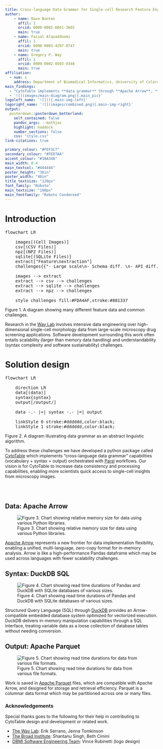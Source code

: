 ```yaml
---
title: Cross-language Data Grammar for Single-cell Research Feature Engineering
author:
    - name: Dave Bunten
      affil: 1
      orcid: 0000-0001-6041-3665
      main: true
    - name: Faisal Alquaddoomi
      affil: 1
      orcid: 0000-0003-4297-8747
      main: true
    - name: Gregory P. Way
      affil: 1
      orcid: 0000-0002-0503-9348
      main: true
affiliation:
  - num: 1
    address: Department of Biomedical Informatics, University of Colorado Anschutz
main_findings:
  - "CytoTable implements **data grammar** through **Apache Arrow**, **DuckDB SQL**, **Apache Parquet** via **Parsl** workflows for increased research velocity, cross-language integration, and understandability."
  - '![](images/main-diagram.png){.main_pic}'
logoleft_name: '![](){.main-img-left}'
logoright_name: '![](images/combined.png){.main-img-right}'
output: 
  posterdown::posterdown_betterland:
    self_contained: false
    pandoc_args: --mathjax
    highlight: haddock
    number_sections: false
    css: "style.css"
link-citations: true

primary_colour: "#FEF3C7"
secondary_colour: "#FED7AA"
accent_colour: "#16A34A"
main_width: 0.4
main_textcol: "#444444"
poster_height: "36in"
poster_width: "48in"
title_textsize: "120px"
font_family: "Roboto"
main_textsize: "160px"
main_fontfamily: "Roboto Condensed"
---
```


# Introduction

<script type="module">
  import mermaid from 'https://unpkg.com/mermaid@9/dist/mermaid.esm.min.mjs';
  mermaid.initialize({ startOnLoad: true });
</script>

<pre class="mermaid">
flowchart LR

    images[(Cell Images)]
    csv[(CSV Files)]
    npz[(NPZ Files)]
    sqlite[(SQLite Files)]
    extract["Feature\nextraction"]
    challenges{{"- Large scale\n- Schema diff. \n- API diff."}}

    images --> extract
    extract --> csv --> challenges
    extract --> sqlite --> challenges
    extract --> npz --> challenges

    style challenges fill:#FDA4AF,stroke:#881337
</pre>
<p class="figcaption">Figure 1. A diagram showing many different feature data and common challenges.</p>

Research in the [Way Lab](https://www.waysciencelab.com/) involves intensive data engineering over high-dimensional single-cell morphology data from large-scale microscopy drug screening applications.
Software development surrounding this work often entails scalability (larger than memory data handling) and understandability (syntax complexity and software sustainability) challenges.

# Solution design

<pre class="mermaid">
flowchart LR

    direction LR
    data[(data)]
    syntax{syntax}
    output[/output/]

    data -.- |+| syntax -.- |=| output
    
    linkStyle 0 stroke:#dddddd,color:black;
    linkStyle 1 stroke:#dddddd,color:black;
</pre>
<p class="figcaption">Figure 2. A diagram illustrating data grammar as an abstract linguistic algorithm.</p>

To address these challenges we have developed a python package called [CytoTable](https://github.com/cytomining/CytoTable) which implements "cross-language data grammar" capabilities (vocabulary + syntax = output) orchestrated with [Parsl](https://github.com/Parsl/parsl) workflows.
Our vision is for CytoTable to increase data consistency and processing capabilities, enabling more scientists quick access to single-cell insights from microscopy images.

<br>
<br>

##  <i class="fa fa-circle fa-lg"></i> Data: Apache Arrow

![Figure 3. Chart showing relative memory size for data using various Python libraries.](https://raw.githubusercontent.com/cytomining/CytoTable-benchmarks/main/notebooks/images/arrow-comparisons-mem-read-size.png)

[Apache Arrow](https://arrow.apache.org/) represents a new frontier for data implementation flexibility, enabling a unified, multi-language, zero-copy format for in-memory analysis.
Arrow is like a high-performance Pandas dataframe which may be used across languages with fewer scalability challenges.

## <i class="fa fa-stream fa-lg"></i> Syntax: DuckDB SQL

![Figure 4. Chart showing read time durations of Pandas and DuckDB with SQLite databases of various sizes.](https://raw.githubusercontent.com/cytomining/CytoTable-benchmarks/init-benchmarks/notebooks/images/duckdb-comparisons-join-read-time.png)

Structured Query Language (SQL) through [DuckDB](https://duckdb.org/) provides an Arrow-compatible embedded database system optimized for vectorized execution.
DuckDB delivers in-memory manipulation capabilities through a SQL interface, treating variable data as a loose collection of database tables without needing conversion.

## <i class="fa fa-file-alt fa-lg"></i> Output: Apache Parquet

![Figure 5. Chart showing read time durations for data from various file formats.](https://raw.githubusercontent.com/cytomining/CytoTable-benchmarks/main/notebooks/images/parquet-comparisons-file-read-time-all-columns.png)

Work is saved in [Apache Parquet](https://parquet.apache.org/) files, which are compatible with Apache Arrow, and designed for storage and retrieval efficiency.
Parquet is a columnar data format which may be partitioned across one or many files.

### Acknowledgements

<p style="margin-bottom:5px;">Special thanks goes to the following for their help in contributing to CytoTable design and development or related work.<p>

- [The Way Lab](https://www.waysciencelab.com/): Erik Serrano, Jenna Tomkinson
- [The Broad Institute](https://www.broadinstitute.org/): Shantanu Singh, Beth Cimini
- [DBMI Software Engineering Team](https://cu-dbmi.github.io/set-website/): Vince Rubinetti (logo design)
